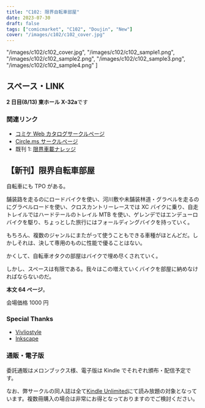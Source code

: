 ```yaml
---
title: "C102: 限界自転車部屋"
date: 2023-07-30
draft: false
tags: ["comicmarket", "C102", "Doujin", "New"]
cover: "/images/c102/c102_cover.jpg"
---
```


  "/images/c102/c102_cover.jpg",
  "/images/c102/c102_sample1.png",
  "/images/c102/c102_sample2.png",
  "/images/c102/c102_sample3.png",
  "/images/c102/c102_sample4.png"
]

## スペース・LINK

**2 日目(8/13) 東ホール X-32a**です

### 関連リンク

- [コミケ Web カタログサークルページ](https://webcatalog.circle.ms/Perma/Circle/10349446/)
- [Circle.ms サークルページ](https://portal.circle.ms/Circle/Index/10349446)
- 既刊 1: [限界車載ナレッジ](/c101/)

## 【新刊】限界自転車部屋

<SampleSlide sampleImageUrls={samples} />

自転車にも TPO がある。

舗装路を走るのにロードバイクを使い、河川敷や未舗装林道・グラベルを走るのにグラベルロードを使い、クロスカントリーレースでは XC バイクに乗り、自走トレイルではハードテールのトレイル MTB を使い、ゲレンデではエンデューロバイクを駆り、ちょっとした旅行にはフォールディングバイクを持っていく。

もちろん、複数のジャンルにまたがって使うこともできる車種がほとんどだ。しかしそれは、決して専用のものに性能で優ることはない。

かくして、自転車オタクの部屋はバイクで埋め尽くされていく。

しかし、スペースは有限である。我々はこの増えていくバイクを部屋に納めなければならないのだ。

**本文 64 ページ**。

会場価格 1000 円

### Special Thanks

- [Vivliostyle](https://vivliostyle.org/)
- [Inkscape](https://inkscape.org/)

### 通販・電子版

委託通販はメロンブックス様、電子版は Kindle でそれぞれ頒布・配信予定です。

なお、弊サークルの同人誌は全て[Kindle Unlimited](https://amzn.to/3GsXhaT)にて読み放題の対象となっています。複数冊購入の場合は非常にお得となっておりますのでご検討ください。
